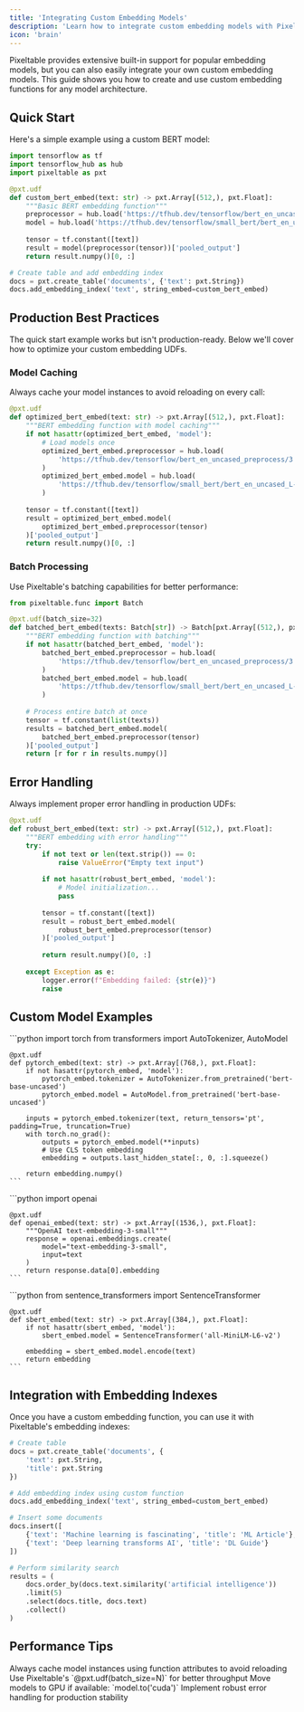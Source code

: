 ```yaml
---
title: 'Integrating Custom Embedding Models'
description: 'Learn how to integrate custom embedding models with Pixeltable'
icon: 'brain'
---
```


Pixeltable provides extensive built-in support for popular embedding models, but you can also easily integrate your own custom embedding models. This guide shows you how to create and use custom embedding functions for any model architecture.

## Quick Start

Here's a simple example using a custom BERT model:

```python
import tensorflow as tf
import tensorflow_hub as hub
import pixeltable as pxt

@pxt.udf
def custom_bert_embed(text: str) -> pxt.Array[(512,), pxt.Float]:
    """Basic BERT embedding function"""
    preprocessor = hub.load('https://tfhub.dev/tensorflow/bert_en_uncased_preprocess/3')
    model = hub.load('https://tfhub.dev/tensorflow/small_bert/bert_en_uncased_L-4_H-512_A-8/2')
    
    tensor = tf.constant([text])
    result = model(preprocessor(tensor))['pooled_output']
    return result.numpy()[0, :]

# Create table and add embedding index
docs = pxt.create_table('documents', {'text': pxt.String})
docs.add_embedding_index('text', string_embed=custom_bert_embed)
```

## Production Best Practices 

<Note>
The quick start example works but isn't production-ready. Below we'll cover how to optimize your custom embedding UDFs.
</Note>

### Model Caching

Always cache your model instances to avoid reloading on every call:

```python
@pxt.udf
def optimized_bert_embed(text: str) -> pxt.Array[(512,), pxt.Float]:
    """BERT embedding function with model caching"""
    if not hasattr(optimized_bert_embed, 'model'):
        # Load models once
        optimized_bert_embed.preprocessor = hub.load(
            'https://tfhub.dev/tensorflow/bert_en_uncased_preprocess/3'
        )
        optimized_bert_embed.model = hub.load(
            'https://tfhub.dev/tensorflow/small_bert/bert_en_uncased_L-4_H-512_A-8/2'
        )
    
    tensor = tf.constant([text])
    result = optimized_bert_embed.model(
        optimized_bert_embed.preprocessor(tensor)
    )['pooled_output']
    return result.numpy()[0, :]
```

### Batch Processing

Use Pixeltable's batching capabilities for better performance:

```python
from pixeltable.func import Batch

@pxt.udf(batch_size=32)
def batched_bert_embed(texts: Batch[str]) -> Batch[pxt.Array[(512,), pxt.Float]]:
    """BERT embedding function with batching"""
    if not hasattr(batched_bert_embed, 'model'):
        batched_bert_embed.preprocessor = hub.load(
            'https://tfhub.dev/tensorflow/bert_en_uncased_preprocess/3'
        )
        batched_bert_embed.model = hub.load(
            'https://tfhub.dev/tensorflow/small_bert/bert_en_uncased_L-4_H-512_A-8/2'
        )
    
    # Process entire batch at once
    tensor = tf.constant(list(texts))
    results = batched_bert_embed.model(
        batched_bert_embed.preprocessor(tensor)
    )['pooled_output']
    return [r for r in results.numpy()]
```

## Error Handling

Always implement proper error handling in production UDFs:

```python
@pxt.udf
def robust_bert_embed(text: str) -> pxt.Array[(512,), pxt.Float]:
    """BERT embedding with error handling"""
    try:
        if not text or len(text.strip()) == 0:
            raise ValueError("Empty text input")
            
        if not hasattr(robust_bert_embed, 'model'):
            # Model initialization...
            pass
            
        tensor = tf.constant([text])
        result = robust_bert_embed.model(
            robust_bert_embed.preprocessor(tensor)
        )['pooled_output']
        
        return result.numpy()[0, :]
        
    except Exception as e:
        logger.error(f"Embedding failed: {str(e)}")
        raise
```

## Custom Model Examples

<AccordionGroup>
  <Accordion title="PyTorch Model">
    ```python
    import torch
    from transformers import AutoTokenizer, AutoModel
    
    @pxt.udf
    def pytorch_embed(text: str) -> pxt.Array[(768,), pxt.Float]:
        if not hasattr(pytorch_embed, 'model'):
            pytorch_embed.tokenizer = AutoTokenizer.from_pretrained('bert-base-uncased')
            pytorch_embed.model = AutoModel.from_pretrained('bert-base-uncased')
        
        inputs = pytorch_embed.tokenizer(text, return_tensors='pt', padding=True, truncation=True)
        with torch.no_grad():
            outputs = pytorch_embed.model(**inputs)
            # Use CLS token embedding
            embedding = outputs.last_hidden_state[:, 0, :].squeeze()
        
        return embedding.numpy()
    ```
  </Accordion>

  <Accordion title="OpenAI Embeddings">
    ```python
    import openai
    
    @pxt.udf
    def openai_embed(text: str) -> pxt.Array[(1536,), pxt.Float]:
        """OpenAI text-embedding-3-small"""
        response = openai.embeddings.create(
            model="text-embedding-3-small",
            input=text
        )
        return response.data[0].embedding
    ```
  </Accordion>

  <Accordion title="Sentence Transformers">
    ```python
    from sentence_transformers import SentenceTransformer
    
    @pxt.udf
    def sbert_embed(text: str) -> pxt.Array[(384,), pxt.Float]:
        if not hasattr(sbert_embed, 'model'):
            sbert_embed.model = SentenceTransformer('all-MiniLM-L6-v2')
        
        embedding = sbert_embed.model.encode(text)
        return embedding
    ```
  </Accordion>
</AccordionGroup>

## Integration with Embedding Indexes

Once you have a custom embedding function, you can use it with Pixeltable's embedding indexes:

```python
# Create table
docs = pxt.create_table('documents', {
    'text': pxt.String,
    'title': pxt.String
})

# Add embedding index using custom function
docs.add_embedding_index('text', string_embed=custom_bert_embed)

# Insert some documents
docs.insert([
    {'text': 'Machine learning is fascinating', 'title': 'ML Article'},
    {'text': 'Deep learning transforms AI', 'title': 'DL Guide'}
])

# Perform similarity search
results = (
    docs.order_by(docs.text.similarity('artificial intelligence'))
    .limit(5)
    .select(docs.title, docs.text)
    .collect()
)
```

## Performance Tips

<Steps>
  <Step title="Model Caching">
    Always cache model instances using function attributes to avoid reloading
  </Step>
  
  <Step title="Batch Processing">
    Use Pixeltable's `@pxt.udf(batch_size=N)` for better throughput
  </Step>
  
  <Step title="GPU Utilization">
    Move models to GPU if available: `model.to('cuda')`
  </Step>

  <Step title="Error Handling">
    Implement robust error handling for production stability
  </Step>
</Steps>
